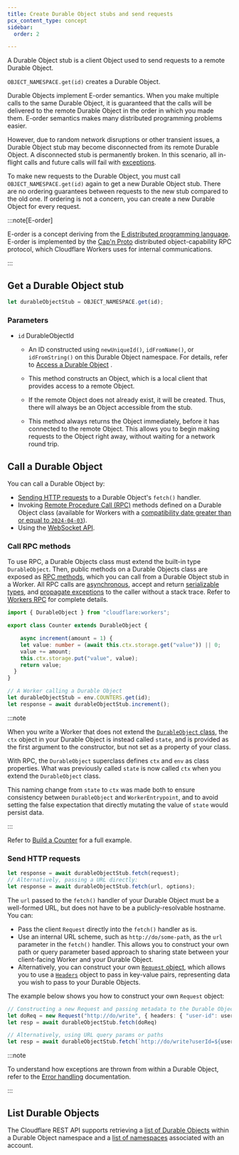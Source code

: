 ```yaml
---
title: Create Durable Object stubs and send requests
pcx_content_type: concept
sidebar:
  order: 2

---
```


A Durable Object stub is a client Object used to send requests to a remote Durable Object.

`OBJECT_NAMESPACE.get(id)` creates a Durable Object.

Durable Objects implement E-order semantics. When you make multiple calls to the same Durable Object, it is guaranteed that the calls will be delivered to the remote Durable Object in the order in which you made them. E-order semantics makes many distributed programming problems easier.

However, due to random network disruptions or other transient issues, a Durable Object stub may become disconnected from its remote Durable Object. A disconnected stub is permanently broken. In this scenario, all in-flight calls and future calls will fail with [exceptions](/durable-objects/observability/troubleshooting/).

To make new requests to the Durable Object, you must call `OBJECT_NAMESPACE.get(id)` again to get a new Durable Object stub. There are no ordering guarantees between requests to the new stub compared to the old one. If ordering is not a concern, you can create a new Durable Object for every request.

:::note[E-order]


E-order is a concept deriving from the [E distributed programming language](https://en.wikipedia.org/wiki/E_\(programming_language\)). E-order is implemented by the [Cap'n Proto](https://capnproto.org) distributed object-capability RPC protocol, which Cloudflare Workers uses for internal communications.


:::

## Get a Durable Object stub

```js
let durableObjectStub = OBJECT_NAMESPACE.get(id);
```

### Parameters



* `id` DurableObjectId
  * An ID constructed using `newUniqueId()`, `idFromName()`, or `idFromString()` on this Durable Object namespace. For details, refer to [Access a Durable Object](/durable-objects/best-practices/access-durable-objects-from-a-worker/#generate-ids-randomly) .

  * This method constructs an Object, which is a local client that provides access to a remote Object.

  * If the remote Object does not already exist, it will be created. Thus, there will always be an Object accessible from the stub.

  * This method always returns the Object immediately, before it has connected to the remote Object. This allows you to begin making requests to the Object right away, without waiting for a network round trip.



## Call a Durable Object

You can call a Durable Object by:

* [Sending HTTP requests](/durable-objects/best-practices/create-durable-object-stubs-and-send-requests/#send-http-requests) to a Durable Object's `fetch()` handler.
* Invoking [Remote Procedure Call (RPC)](/workers/runtime-apis/rpc/) methods defined on a Durable Object class (available for Workers with a [compatibility date greater than or equal to `2024-04-03`](/workers/configuration/compatibility-dates/#durable-object-stubs-and-service-bindings-support-rpc)).
* Using the [WebSocket API](/durable-objects/reference/websockets/).

### Call RPC methods

To use RPC, a Durable Objects class must extend the built-in type `DurableObject`. Then, public methods on a Durable Objects class are exposed as [RPC methods](/workers/runtime-apis/rpc/), which you can call from a Durable Object stub in a Worker. All RPC calls are [asynchronous](/workers/runtime-apis/rpc/lifecycle/), accept and return [serializable types](/workers/runtime-apis/rpc/), and [propagate exceptions](/workers/runtime-apis/rpc/error-handling/) to the caller without a stack trace. Refer to [Workers RPC](/workers/runtime-apis/rpc/) for complete details.

```ts
import { DurableObject } from "cloudflare:workers";

export class Counter extends DurableObject {

	async increment(amount = 1) {
    let value: number = (await this.ctx.storage.get("value")) || 0;
    value += amount;
    this.ctx.storage.put("value", value);
    return value;
  }
}
```

```ts
// A Worker calling a Durable Object
let durableObjectStub = env.COUNTERS.get(id);
let response = await durableObjectStub.increment();
```

:::note


When you write a Worker that does not extend the [`DurableObject` class](/workers/configuration/compatibility-dates/#durable-object-stubs-and-service-bindings-support-rpc), the `ctx` object in your Durable Object is instead called `state`, and is provided as the first argument to the constructor, but not set as a property of your class.

With RPC, the `DurableObject` superclass defines `ctx` and `env` as class properties. What was previously called `state` is now called `ctx` when you extend the `DurableObject` class.

This naming change from `state` to `ctx` was made both to ensure consistency between `DurableObject` and `WorkerEntrypoint`, and to avoid setting the false expectation that directly mutating the value of `state` would persist data.


:::

Refer to [Build a Counter](/durable-objects/examples/build-a-counter/) for a full example.

### Send HTTP requests

```js
let response = await durableObjectStub.fetch(request);
// Alternatively, passing a URL directly:
let response = await durableObjectStub.fetch(url, options);
```

The `url` passed to the `fetch()` handler of your Durable Object must be a well-formed URL, but does not have to be a publicly-resolvable hostname. You can:

* Pass the client `Request` directly into the `fetch()` handler as is.
* Use an internal URL scheme, such as `http://do/some-path`, as the `url` parameter in the `fetch()` handler. This allows you to construct your own path or query parameter based approach to sharing state between your client-facing Worker and your Durable Object.
* Alternatively, you can construct your own [`Request` object](/workers/runtime-apis/request/), which allows you to use a [`Headers`](/workers/runtime-apis/headers/) object to pass in key-value pairs, representing data you wish to pass to your Durable Objects.

The example below shows you how to construct your own `Request` object:

```ts
// Constructing a new Request and passing metadata to the Durable Object via headers
let doReq = new Request("http://do/write", { headers: { "user-id": userId }})
let resp = await durableObjectStub.fetch(doReq)

// Alternatively, using URL query params or paths
let resp = await durableObjectStub.fetch(`http://do/write?userId=${userId}`)
```

:::note


To understand how exceptions are thrown from within a Durable Object, refer to the [Error handling](/durable-objects/best-practices/error-handling/) documentation.


:::

## List Durable Objects

The Cloudflare REST API supports retrieving a [list of Durable Objects](/api/operations/durable-objects-namespace-list-objects) within a Durable Object namespace and a [list of namespaces](/api/operations/durable-objects-namespace-list-namespaces) associated with an account.
